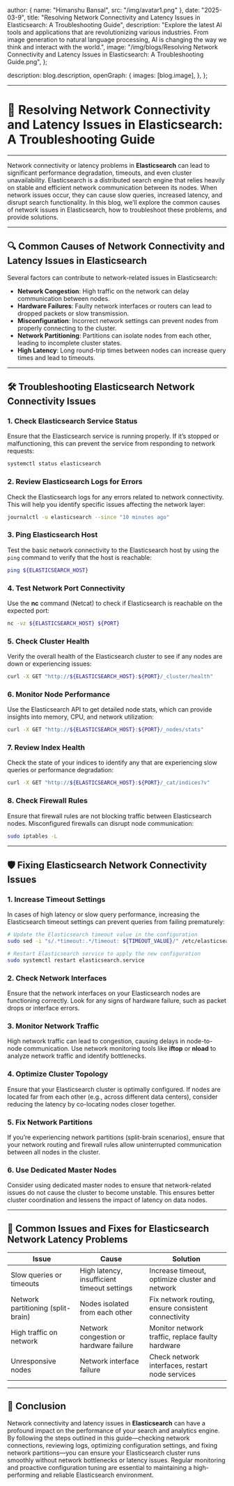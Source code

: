
  author: { name: "Himanshu Bansal", src: "/img/avatar1.png" },
  date: "2025-03-9",
  title: "Resolving Network Connectivity and Latency Issues in Elasticsearch: A Troubleshooting Guide",
  description:
    "Explore the latest AI tools and applications that are revolutionizing various industries. From image generation to natural language processing, AI is changing the way we think and interact with the world.",
  image:
    "/img/blogs/Resolving Network Connectivity and Latency Issues in Elasticsearch: A Troubleshooting Guide.png",
};

  description: blog.description,
  openGraph: {
    images: [blog.image],
  },
};


---
# 🚨 **Resolving Network Connectivity and Latency Issues in Elasticsearch: A Troubleshooting Guide**
---

Network connectivity or latency problems in **Elasticsearch** can lead to significant performance degradation, timeouts, and even cluster unavailability. Elasticsearch is a distributed search engine that relies heavily on stable and efficient network communication between its nodes. When network issues occur, they can cause slow queries, increased latency, and disrupt search functionality. In this blog, we’ll explore the common causes of network issues in Elasticsearch, how to troubleshoot these problems, and provide solutions.

---

## 🔍 **Common Causes of Network Connectivity and Latency Issues in Elasticsearch**

Several factors can contribute to network-related issues in Elasticsearch:
- **Network Congestion**: High traffic on the network can delay communication between nodes.
- **Hardware Failures**: Faulty network interfaces or routers can lead to dropped packets or slow transmission.
- **Misconfiguration**: Incorrect network settings can prevent nodes from properly connecting to the cluster.
- **Network Partitioning**: Partitions can isolate nodes from each other, leading to incomplete cluster states.
- **High Latency**: Long round-trip times between nodes can increase query times and lead to timeouts.

---

## 🛠️ **Troubleshooting Elasticsearch Network Connectivity Issues**

### 1. **Check Elasticsearch Service Status**
Ensure that the Elasticsearch service is running properly. If it’s stopped or malfunctioning, this can prevent the service from responding to network requests:
```bash
systemctl status elasticsearch
```

### 2. **Review Elasticsearch Logs for Errors**
Check the Elasticsearch logs for any errors related to network connectivity. This will help you identify specific issues affecting the network layer:
```bash
journalctl -u elasticsearch --since "10 minutes ago"
```

### 3. **Ping Elasticsearch Host**
Test the basic network connectivity to the Elasticsearch host by using the `ping` command to verify that the host is reachable:
```bash
ping ${ELASTICSEARCH_HOST}
```

### 4. **Test Network Port Connectivity**
Use the **nc** command (Netcat) to check if Elasticsearch is reachable on the expected port:
```bash
nc -vz ${ELASTICSEARCH_HOST} ${PORT}
```

### 5. **Check Cluster Health**
Verify the overall health of the Elasticsearch cluster to see if any nodes are down or experiencing issues:
```bash
curl -X GET "http://${ELASTICSEARCH_HOST}:${PORT}/_cluster/health"
```

### 6. **Monitor Node Performance**
Use the Elasticsearch API to get detailed node stats, which can provide insights into memory, CPU, and network utilization:
```bash
curl -X GET "http://${ELASTICSEARCH_HOST}:${PORT}/_nodes/stats"
```

### 7. **Review Index Health**
Check the state of your indices to identify any that are experiencing slow queries or performance degradation:
```bash
curl -X GET "http://${ELASTICSEARCH_HOST}:${PORT}/_cat/indices?v"
```

### 8. **Check Firewall Rules**
Ensure that firewall rules are not blocking traffic between Elasticsearch nodes. Misconfigured firewalls can disrupt node communication:
```bash
sudo iptables -L
```

---

## 🛡️ **Fixing Elasticsearch Network Connectivity Issues**

### 1. **Increase Timeout Settings**
In cases of high latency or slow query performance, increasing the Elasticsearch timeout settings can prevent queries from failing prematurely:
```bash
# Update the Elasticsearch timeout value in the configuration
sudo sed -i "s/.*timeout:.*/timeout: ${TIMEOUT_VALUE}/" /etc/elasticsearch/elasticsearch.yml

# Restart Elasticsearch service to apply the new configuration
sudo systemctl restart elasticsearch.service
```

### 2. **Check Network Interfaces**
Ensure that the network interfaces on your Elasticsearch nodes are functioning correctly. Look for any signs of hardware failure, such as packet drops or interface errors.

### 3. **Monitor Network Traffic**
High network traffic can lead to congestion, causing delays in node-to-node communication. Use network monitoring tools like **iftop** or **nload** to analyze network traffic and identify bottlenecks.

### 4. **Optimize Cluster Topology**
Ensure that your Elasticsearch cluster is optimally configured. If nodes are located far from each other (e.g., across different data centers), consider reducing the latency by co-locating nodes closer together.

### 5. **Fix Network Partitions**
If you’re experiencing network partitions (split-brain scenarios), ensure that your network routing and firewall rules allow uninterrupted communication between all nodes in the cluster.

### 6. **Use Dedicated Master Nodes**
Consider using dedicated master nodes to ensure that network-related issues do not cause the cluster to become unstable. This ensures better cluster coordination and lessens the impact of latency on data nodes.

---

## 🔄 **Common Issues and Fixes for Elasticsearch Network Latency Problems**

| **Issue**                              | **Cause**                                      | **Solution**                                      |
|----------------------------------------|------------------------------------------------|---------------------------------------------------|
| Slow queries or timeouts               | High latency, insufficient timeout settings    | Increase timeout, optimize cluster and network    |
| Network partitioning (split-brain)     | Nodes isolated from each other                 | Fix network routing, ensure consistent connectivity |
| High traffic on network                | Network congestion or hardware failure         | Monitor network traffic, replace faulty hardware  |
| Unresponsive nodes                     | Network interface failure                      | Check network interfaces, restart node services   |

---

## 🚀 **Conclusion**

Network connectivity and latency issues in **Elasticsearch** can have a profound impact on the performance of your search and analytics engine. By following the steps outlined in this guide—checking network connections, reviewing logs, optimizing configuration settings, and fixing network partitions—you can ensure your Elasticsearch cluster runs smoothly without network bottlenecks or latency issues. Regular monitoring and proactive configuration tuning are essential to maintaining a high-performing and reliable Elasticsearch environment.
